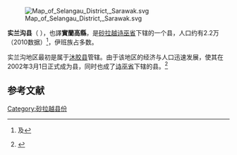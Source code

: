 {{noteTA|G1=melayu}}
{{Infobox Settlement
|name=实兰沟县
|official_name=Daerah Selangau
|image_blank_emblem = Flag of Sarawak.svg
|blank_emblem_type = 砂拉越县
|image_map = 
|mapsize=225px
|subdivision_type=州属
|subdivision_name=[[砂拉越|砂拉越]]
|subdivision_type1=省
|subdivision_name1=[[诗巫省|诗巫省]]
|subdivision_type2=
|subdivision_name2=
|area_total_km2 = 3795.0
|population_total = 22819
|population_density_km2 = auto
|population_as_of = 2010
|blank2_name = 族群
|blank2_info = [[伊班族|伊班人]] (86.3%), [[华人|华人]] (4.1%), [[马来人|马来人]] (2.4%)与 其他 (7.2%) 
|seat_type =县城
|seat = [[实兰沟|实兰沟]]镇
|parts_type = 地方政府
|parts = 诗巫乡村县议会 ''Sibu Rural District Council''
|website=[https://web.archive.org/web/20120308171048/http://www.kanowitdo.sarawak.gov.my/ 加拿逸公署官方网站]{{ms}} <br/> [https://archive.is/20121220155743/http://www.srdc.gov.my/latarbelakang.html 诗巫乡村县议会]{{ms}}
}}
[[File:Map_of_Selangau_District,_Sarawak.svg|thumb]]

'''实兰沟县'''（''{{lang-en|Selangau District}} {{lang-ms|Daerah Selangau}}''），也譯'''實蘭高縣'''，是[[砂拉越|砂拉越]][[诗巫省|诗巫省]]下辖的一个县，人口约有2.2万（2010数据）<ref>{{cite web | title = 2010年马来西亚人口和房屋普查：马来西亚人口分布 | publisher = 马来西亚国家统计局 | date = 2010年更新 | url = http://www.statistics.gov.my/portal/download_Population/files/census2010/Taburan_Penduduk_dan_Ciri-ciri_Asas_Demografi.pdf | accessdate = 2011年12月23日 | deadurl = yes | archiveurl = https://web.archive.org/web/20150301154300/http://www.statistics.gov.my/portal/download_Population/files/census2010/Taburan_Penduduk_dan_Ciri-ciri_Asas_Demografi.pdf | archivedate = 2015年3月1日 }}{{en}}及{{ms}}</ref>，伊班族占多数。

实兰沟地区最初是属于[[沐胶县|沐胶县]]管辖。由于该地区的经济与人口迅速发展，使其在2002年3月1日正式成为县，同时也成了[[诗巫省|诗巫省]]下辖的县。<ref>{{cite web| title =实兰沟县历史| publisher =实兰沟县公署| date =2012-02-07| url =http://www.selangaudo.sarawak.gov.my/modules/web/page.php?id=27| accessdate =2012年3月24日| deadurl =yes| archiveurl =https://web.archive.org/web/20120809025505/http://www.selangaudo.sarawak.gov.my/modules/web/page.php?id=27| archivedate =2012年8月9日}}{{ms}}</ref>

== 参考文献 ==
{{Portal|马来西亚}}
{{reflist}}

{{砂拉越}}
{{马来西亚县份}}
{{砂拉越小作品}}

[[Category:砂拉越县份|Category:砂拉越县份]]